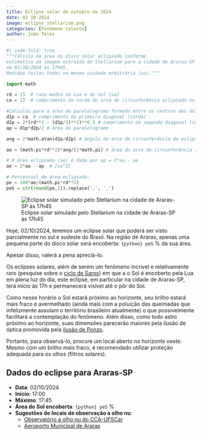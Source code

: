 ```yaml
---
title: Eclipse solar de outubro de 2024
date: 02 10 2024
image: eclipse_stellarium.png
categories: [Fenômeno celeste]
author: João Teles
---
```


```python
#| code-fold: true
"""Cálculo da área do disco solar eclipsado conforme
estimativa da imagem extraída do Stellarium para a cidade de Araras-SP
em 02/10/2024 às 17h45.
Medidas feitas todas na mesma unidade arbitrária (ua)."""

import math

rd = 15  # raio médio da Lua e do Sol [ua]
ca = 17  # comprimento da corda do arco de circunferência eclipsado no auge do eclipse [ua]

#Cálculos para a área do paralelogramo formado entre os centros dos dois astros e as extremidades da corda do eclipse:
d1p = ca  # comprimento da primeira diagonal (corda)
d2p = 2*(rd**2 - (d1p/2)**2)**0.5 # comprimento da segunda diagonal (centro a centro)
ap = d1p*d2p/2 # área do paralelogramo

ang = 2*math.atan(d1p/d2p) # ângulo do arco de circunferência do eclipse [rad]

aa = (math.pi*rd**2)*ang/(2*math.pi) # área do arco de circunferência [ua^2]

# A área eclipsada (ae) é dada por ap = 2*aa - ae
ae = 2*aa - ap  # [ua^2]

# Percentual de área eclipsada:
pe = 100*ae/(math.pi*rd**2)
peS = str(round(pe,1)).replace('.', ',')

```

![Eclipse solar simulado pelo Stellarium na cidade de Araras-SP às 17h45](eclipse_stellarium.png){.preview-image}

Hoje, 02/10/2024, teremos um eclipse solar que poderá ser visto parcialmente no sul e sudeste do Brasil. Na região de Araras, apenas uma pequena parte do disco solar será encoberta: `{python} peS` % da sua área.

Apesar disso, valerá a pena apreciá-lo.

Os eclipses solares, além de serem um fenômeno incrível e relativamente raro (pesquise sobre o [ciclo de Saros](https://en.wikipedia.org/wiki/Saros_(astronomy))) em que a o Sol é encoberto pela Lua em plena luz do dia, este eclipse, em particular na cidade de Araras-SP, terá início às 17h e permanecerá visível até o pôr do Sol.

Como nesse horário o Sol estará próximo ao horizonte, seu brilho estará mais fraco e avermelhado (ainda mais com a poluição das queimadas que infelizmente assolam o território brasileiro atualmente) o que possivelmente facilitará a contemplação do fenômeno. Além disso, como todo astro próximo ao horizonte, suas dimensões parecerão maiores pela ilusão de óptica promovida pela [ilusão de Ponzo](https://en.wikipedia.org/wiki/Ponzo_illusion).

Portanto, para observá-lo, procure um local aberto no horizonte oeste. Mesmo com um brilho mais fraco, é recomendado utilizar proteção adequada para os olhos (filtros solares).

## Dados do eclipse para Araras-SP

- **Data**: 02/10/2024
- **Início**: 17:00
- **Máximo**: 17:45
- **Área do Sol encoberta**: `{python} peS` %
- **Sugestões de locais de observação a olho nu**:
    - [Observatório a olho nu do CCA-UFSCar](/localizacao/localizacao.qmd)
    - [Aeroporto Municipal de Araras](https://aeroclubedeararas.wixsite.com/aeroclubedeararas)

